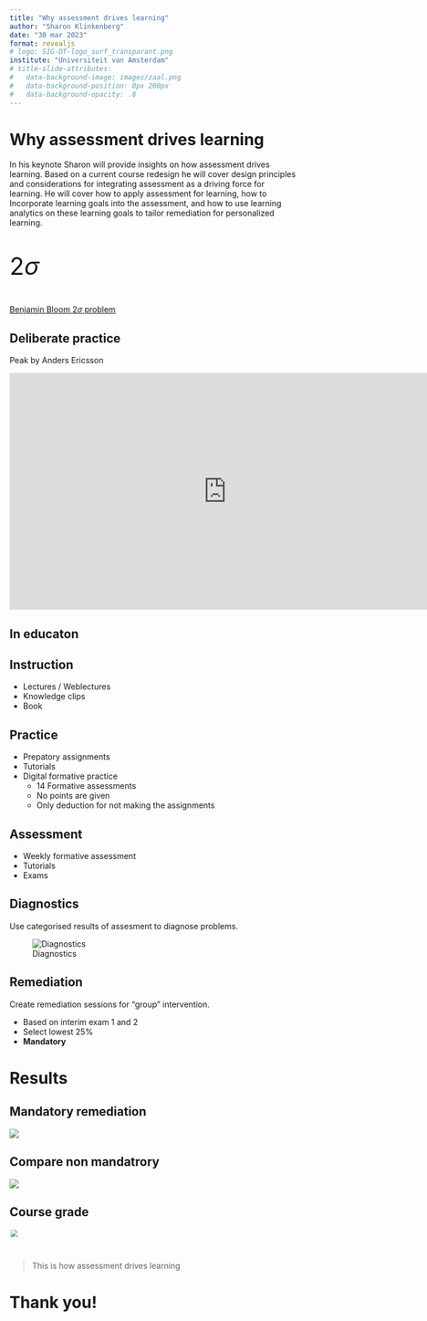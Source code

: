 ```yaml
---
title: "Why assessment drives learning"
author: "Sharon Klinkenberg"
date: "30 mar 2023"
format: revealjs
# logo: SIG-DT-logo_surf_transparant.png
institute: "Universiteit van Amsterdam"
# title-slide-attributes:
#   data-background-image: images/zaal.png
#   data-background-position: 0px 200px
#   data-background-opacity: .8
---
```


# Why assessment drives learning {data-background="#e67300"}

In his keynote Sharon will provide insights on how assessment drives learning. Based on a current course redesign he will cover design principles and considerations for integrating assessment as a driving force for learning. He will cover how to apply assessment for learning, how to Incorporate learning goals into the assessment, and how to use learning analytics on these learning goals to tailor remediation for personalized learning.

## {.center}

::: {style="font-size: 300%;"}

$2\sigma$

:::

[Benjamin Bloom $2\sigma$ problem](https://en.wikipedia.org/wiki/Bloom%27s_2_sigma_problem)

## Deliberate practice {.flexbox .vcenter}

Peak by Anders Ericsson

<iframe style="width:760px; height:415px;" src="https://www.youtube.com/embed/uoUHlZP094Q?start=140" frameborder="0" allow="accelerometer; autoplay; encrypted-media; gyroscope; picture-in-picture" allowfullscreen></iframe>

## In educaton {data-background=images/education_cycle_uva.png data-background-size=contain}

## Instruction {data-background="#E98302"}

* Lectures / Weblectures
* Knowledge clips
* Book

## Practice {data-background="#751C68"}

* Prepatory assignments
* Tutorials
* Digital formative practice
    * 14 Formative assessments
    * No points are given
    * Only deduction for not making the assignments
    
## Assessment {data-background="#004E92"}

* Weekly formative assessment
* Tutorials
* Exams

## Diagnostics {.smaller data-background="#257835"}

Use categorised results of assesment to diagnose problems.

![Diagnostics](/images/digagnostics_remindo.png)

## Remediation {data-background="#BEB414"}

Create remediation sessions for "group" intervention.

* Based on interim exam 1 and 2
* Select lowest 25%
* __Mandatory__

## {data-background=images/education_cycle_uva.png data-background-size=contain}

# Results

## Mandatory remediation

![](images/remediation1819.jpg)

## Compare non mandatrory

![](images/remediation1718.jpg)

## Course grade

![](images/grades.png){style="transform:scale(.8);"}

#

> This is how assessment drives learning

# Thank you! {data-background="#e67300"}

